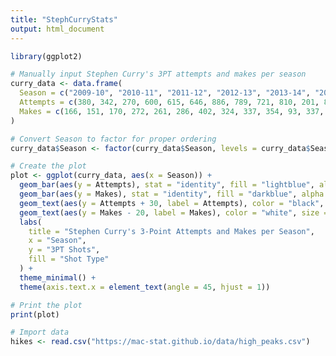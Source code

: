 ```yaml
---
title: "StephCurryStats"
output: html_document
---
```


```r
library(ggplot2)

# Manually input Stephen Curry's 3PT attempts and makes per season
curry_data <- data.frame(
  Season = c("2009-10", "2010-11", "2011-12", "2012-13", "2013-14", "2014-15", "2015-16", "2016-17", "2017-18", "2018-19", "2019-20", "2020-21", "2021-22", "2022-23"),
  Attempts = c(380, 342, 270, 600, 615, 646, 886, 789, 721, 810, 201, 801, 750, 731),
  Makes = c(166, 151, 170, 272, 261, 286, 402, 324, 337, 354, 93, 337, 285, 300)
)

# Convert Season to factor for proper ordering
curry_data$Season <- factor(curry_data$Season, levels = curry_data$Season)

# Create the plot
plot <- ggplot(curry_data, aes(x = Season)) +
  geom_bar(aes(y = Attempts), stat = "identity", fill = "lightblue", alpha = 0.6) +
  geom_bar(aes(y = Makes), stat = "identity", fill = "darkblue", alpha = 0.8) +
  geom_text(aes(y = Attempts + 30, label = Attempts), color = "black", size = 3) +
  geom_text(aes(y = Makes - 20, label = Makes), color = "white", size = 3) +
  labs(
    title = "Stephen Curry's 3-Point Attempts and Makes per Season",
    x = "Season",
    y = "3PT Shots",
    fill = "Shot Type"
  ) +
  theme_minimal() +
  theme(axis.text.x = element_text(angle = 45, hjust = 1))

# Print the plot
print(plot)

```
```r
# Import data
hikes <- read.csv("https://mac-stat.github.io/data/high_peaks.csv")
```

